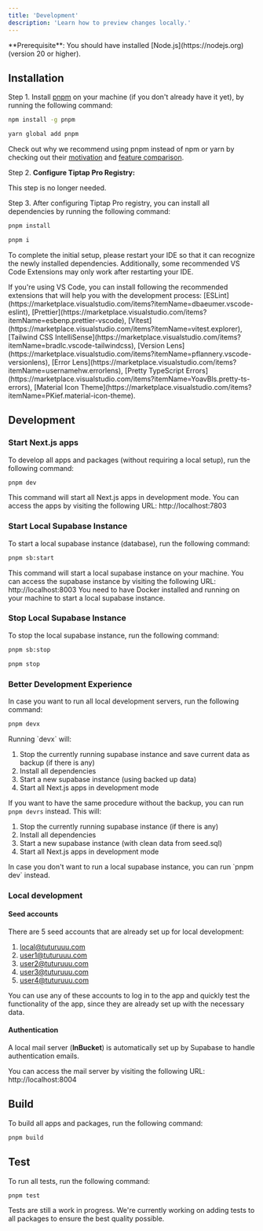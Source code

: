 ```yaml
---
title: 'Development'
description: 'Learn how to preview changes locally.'
---
```


<Info>
  **Prerequisite**: You should have installed [Node.js](https://nodejs.org)
  (version 20 or higher).
</Info>

## Installation

Step 1. Install [pnpm](https://pnpm.io/installation) on your machine (if you don't already have it yet), by running the following command:

<CodeGroup>

```bash npm
npm install -g pnpm
```

```bash yarn
yarn global add pnpm
```

</CodeGroup>

<Info>

Check out why we recommend using pnpm instead of npm or yarn by checking out their [motivation](https://pnpm.io/motivation) and [feature comparison](https://pnpm.io/feature-comparison).

</Info>

Step 2. **Configure Tiptap Pro Registry:**

<Warning>This step is no longer needed.</Warning>

Step 3. After configuring Tiptap Pro registry, you can install all dependencies by running the following command:

<CodeGroup>

```bash standard
pnpm install
```

```bash short-hand
pnpm i
```

</CodeGroup>

To complete the initial setup, please restart your IDE so that it can recognize the newly installed dependencies. Additionally, some recommended VS Code Extensions may only work after restarting your IDE.

<Tip>
  If you're using VS Code, you can install following the recommended extensions
  that will help you with the development process:
  [ESLint](https://marketplace.visualstudio.com/items?itemName=dbaeumer.vscode-eslint),
  [Prettier](https://marketplace.visualstudio.com/items?itemName=esbenp.prettier-vscode),
  [Vitest](https://marketplace.visualstudio.com/items?itemName=vitest.explorer),
  [Tailwind CSS
  IntelliSense](https://marketplace.visualstudio.com/items?itemName=bradlc.vscode-tailwindcss),
  [Version
  Lens](https://marketplace.visualstudio.com/items?itemName=pflannery.vscode-versionlens),
  [Error
  Lens](https://marketplace.visualstudio.com/items?itemName=usernamehw.errorlens),
  [Pretty TypeScript
  Errors](https://marketplace.visualstudio.com/items?itemName=YoavBls.pretty-ts-errors),
  [Material Icon
  Theme](https://marketplace.visualstudio.com/items?itemName=PKief.material-icon-theme).
</Tip>

## Development

### Start Next.js apps

To develop all apps and packages (without requiring a local setup), run the following command:

```bash pnpm
pnpm dev
```

<Info>
  This command will start all Next.js apps in development mode. You can access
  the apps by visiting the following URL: http://localhost:7803
</Info>

### Start Local Supabase Instance

To start a local supabase instance (database), run the following command:

```bash pnpm
pnpm sb:start
```

<Info>
  This command will start a local supabase instance on your machine. You can
  access the supabase instance by visiting the following URL:
  http://localhost:8003
</Info>

<Warning>
  You need to have Docker installed and running on your machine to start a local
  supabase instance.
</Warning>

### Stop Local Supabase Instance

To stop the local supabase instance, run the following command:

<CodeGroup>

```bash standard
pnpm sb:stop
```

```bash short-hand
pnpm stop
```

</CodeGroup>

### Better Development Experience

In case you want to run all local development servers, run the following command:

```bash pnpm
pnpm devx
```

<Info>
Running `devx` will:

1. Stop the currently running supabase instance and save current data as backup (if there is any)
2. Install all dependencies
3. Start a new supabase instance (using backed up data)
4. Start all Next.js apps in development mode

If you want to have the same procedure without the backup, you can run `pnpm devrs` instead. This will:

1. Stop the currently running supabase instance (if there is any)
2. Install all dependencies
3. Start a new supabase instance (with clean data from seed.sql)
4. Start all Next.js apps in development mode

</Info>

<Tip>
  In case you don't want to run a local supabase instance, you can run `pnpm
  dev` instead.
</Tip>

### Local development

#### Seed accounts

There are 5 seed accounts that are already set up for local development:

1. [local@tuturuuu.com](mailto:local@tuturuuu.com)
2. [user1@tuturuuu.com](mailto:user1@tuturuuu.com)
3. [user2@tuturuuu.com](mailto:user2@tuturuuu.com)
4. [user3@tuturuuu.com](mailto:user3@tuturuuu.com)
5. [user4@tuturuuu.com](mailto:user4@tuturuuu.com)

You can use any of these accounts to log in to the app and quickly test the functionality of the app, since they are already set up with the necessary data.

#### Authentication

A local mail server (**InBucket**) is automatically set up by Supabase to handle authentication emails.

<Info>
  You can access the mail server by visiting the following URL:
  http://localhost:8004
</Info>

## Build

To build all apps and packages, run the following command:

```bash pnpm
pnpm build
```

## Test

To run all tests, run the following command:

```bash pnpm
pnpm test
```

<Warning>
  
Tests are still a work in progress. We're currently working on adding tests to all packages to ensure the best quality possible.

</Warning>
